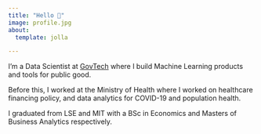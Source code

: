 ```yaml
---
title: "Hello 👋"
image: profile.jpg
about:
  template: jolla

---
```


<head>
  <meta property="og:title" content="Hello 👋 - Gabriel Chua">
  <meta property="og:type" content="website">
  <meta property="og:url" content="https://gabrielchua.me">
  <meta property="og:image" content="https://gabrielchua.me/profile.jpg">
  <meta property="og:description" content="I'm a Data Scientist at GovTech where I build Machine Learning products and tools for public good.">
  <meta property="og:site_name" content="Gabriel Chua's Blog">
  <meta name="twitter:card" content="summary_large_image">
  <meta name="twitter:title" content="Hello 👋 - Gabriel Chua">
  <meta name="twitter:description" content="I'm a Data Scientist at GovTech where I build Machine Learning products and tools for public good.">
  <meta name="twitter:image" content="https://gabrielchua.me/profile.jpg">
</head>

I'm a Data Scientist at [GovTech](tech.gov.sg) where I build Machine Learning products and tools for public good.

Before this, I worked at the Ministry of Health where I worked on healthcare financing policy, and data analytics for COVID-19 and population health. 

I graduated from LSE and MIT with a BSc in Economics and Masters of Business Analytics respectively.